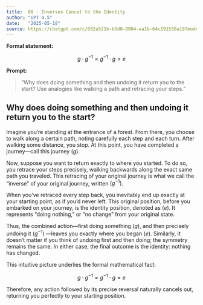 ```yaml
---
title:  08 - Inverses Cancel to the Identity
author: "GPT 4.5"
date:   "2025-05-18"
source: https://chatgpt.com/c/682a521b-b5d0-8004-aa1b-64c191558a19?model=gpt-4-5
---
```


**Formal statement:**

$$
g \cdot g^{-1} = g^{-1} \cdot g = e
$$

**Prompt:**

> "Why does doing something and then undoing it return you to the start? Use analogies like walking a path and retracing your steps."

## Why does doing something and then undoing it return you to the start?

Imagine you're standing at the entrance of a forest. From there, you choose to walk along a certain path, noting carefully each step and each turn. After walking some distance, you stop. At this point, you have completed a journey—call this journey $( g )$.

Now, suppose you want to return exactly to where you started. To do so, you retrace your steps precisely, walking backwards along the exact same path you traveled. This retracing of your original journey is what we call the "inverse" of your original journey, written $( g^{-1} )$.

When you've retraced every step back, you inevitably end up exactly at your starting point, as if you'd never left. This original position, before you embarked on your journey, is the identity position, denoted as $( e )$. It represents "doing nothing," or "no change" from your original state.

Thus, the combined action—first doing something $( g )$, and then precisely undoing it $( g^{-1} )$ —leaves you exactly where you began $( e )$. Similarly, it doesn't matter if you think of undoing first and then doing; the symmetry remains the same. In either case, the final outcome is the identity: nothing has changed.

This intuitive picture underlies the formal mathematical fact:

$$
g \cdot g^{-1} = g^{-1} \cdot g = e
$$

Therefore, any action followed by its precise reversal naturally cancels out, returning you perfectly to your starting position.
